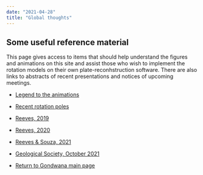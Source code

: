 ```yaml
---
date: "2021-04-28"
title: "Global thoughts"
---
```


## Some useful reference material

This page gives access to items that should help understand the figures and animations on this site and assist those who wish to implement the rotation models on their own
plate-reconhstruction software. There are also links to abstracts of recent presentations and notices of upcoming meetings.

* [Legend to the animations](../legend-to-the-anims)
* [Recent rotation poles](../latest-rotation)
* [Reeves, 2019](../../gondwana)
* [Reeves, 2020](../../gondwana)
* [Reeves & Souza, 2021](../../gondwana)
* [Geological Society, October 2021](../../gondwana)


* [Return to Gondwana main page](../../gondwana)
